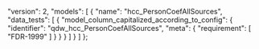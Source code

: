   "version": 2,
  "models": [
    {
      "name": "hcc_PersonCoefAllSources",
      "data_tests": [
        {
          "model_column_capitalized_according_to_config": {
            "identifier": "qdw_hcc_PersonCoefAllSources",
            "meta": {
              "requirement": [
                "FDR-1999"
              ]
            }
          }
        }
      ]
    }
  ]
};
